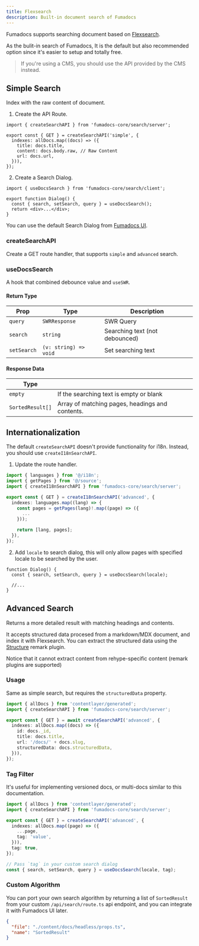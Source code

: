 ```yaml
---
title: Flexsearch
description: Built-in document search of Fumadocs
---
```


Fumadocs supports searching document based on
[Flexsearch](https://github.com/nextapps-de/flexsearch).

As the bulit-in search of Fumadocs, It is the default but also recommended
option since it's easier to setup and totally free.

> If you're using a CMS, you should use the API provided by the CMS instead.

## Simple Search

Index with the raw content of document.

1. Create the API Route.

```tsx title="app/api/search/route.ts"
import { createSearchAPI } from 'fumadocs-core/search/server';

export const { GET } = createSearchAPI('simple', {
  indexes: allDocs.map((docs) => ({
    title: docs.title,
    content: docs.body.raw, // Raw Content
    url: docs.url,
  })),
});
```

2. Create a Search Dialog.

```tsx
import { useDocsSearch } from 'fumadocs-core/search/client';

export function Dialog() {
  const { search, setSearch, query } = useDocsSearch();
  return <div>...</div>;
}
```

<Accordions className='mt-4'>
<Accordion title="Example">

You can use the default Search Dialog from [Fumadocs UI](/docs/ui/search).

</Accordion>
</Accordions>

### createSearchAPI

Create a GET route handler, that supports `simple` and `advanced` search.

### useDocsSearch

A hook that combined debounce value and `useSWR`.

#### Return Type

| Prop        | Type                  | Description                    |
| ----------- | --------------------- | ------------------------------ |
| `query`     | `SWRResponse`         | SWR Query                      |
| `search`    | `string`              | Searching text (not debounced) |
| `setSearch` | `(v: string) => void` | Set searching text             |

#### Response Data

| Type             |                                                 |
| ---------------- | ----------------------------------------------- |
| `empty`          | If the searching text is empty or blank         |
| `SortedResult[]` | Array of matching pages, headings and contents. |

## Internationalization

The default `createSearchAPI` doesn't provide functionality for i18n. Instead,
you should use `createI18nSearchAPI`.

1. Update the route handler.

```ts title="api/search/route.ts"
import { languages } from '@/i18n';
import { getPages } from '@/source';
import { createI18nSearchAPI } from 'fumadocs-core/search/server';

export const { GET } = createI18nSearchAPI('advanced', {
  indexes: languages.map((lang) => {
    const pages = getPages(lang)!.map((page) => ({
      ...
    }));

    return [lang, pages];
  }),
});
```

2. Add `locale` to search dialog, this will only allow pages with specified
   locale to be searched by the user.

```tsx
function Dialog() {
  const { search, setSearch, query } = useDocsSearch(locale);

  //...
}
```

<Cards className="mt-4">
  <Card
    title="Page Conventions"
    description="Learn to build Internationalized Page Structure"
    href="/docs/headless/page-conventions"
  />
</Cards>

## Advanced Search

Returns a more detailed result with matching headings and contents.

It accepts structured data procesed from a markdown/MDX document, and index it with
Flexsearch. You can extract the structured data using the [Structure](/docs/headless/mdx/structure) remark plugin.

Notice that it cannot extract content from rehype-specific content (remark plugins are supported)

### Usage

Same as simple search, but requires the `structuredData` property.

```ts
import { allDocs } from 'contentlayer/generated';
import { createSearchAPI } from 'fumadocs-core/search/server';

export const { GET } = await createSearchAPI('advanced', {
  indexes: allDocs.map((docs) => ({
    id: docs._id,
    title: docs.title,
    url: '/docs/' + docs.slug,
    structuredData: docs.structuredData,
  })),
});
```

### Tag Filter

It's useful for implementing versioned docs, or multi-docs similar to this
documentation.

```ts
import { allDocs } from 'contentlayer/generated';
import { createSearchAPI } from 'fumadocs-core/search/server';

export const { GET } = createSearchAPI('advanced', {
  indexes: allDocs.map((page) => ({
    ...page,
    tag: 'value',
  })),
  tag: true,
});

// Pass `tag` in your custom search dialog
const { search, setSearch, query } = useDocsSearch(locale, tag);
```

### Custom Algorithm

You can port your own search algorithm by returning a list of `SortedResult`
from your custom `/api/search/route.ts` api endpoint, and you can integrate it
with Fumadocs UI later.

```json doc-gen:typescript
{
  "file": "./content/docs/headless/props.ts",
  "name": "SortedResult"
}
```
